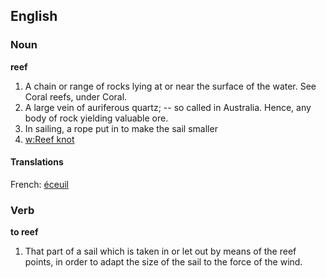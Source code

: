 ==English==

===Noun===

'''reef'''

#A chain or range of rocks lying at or near the surface of the water. See Coral reefs, under Coral.
#A large vein of auriferous quartz; -- so called in Australia. Hence, any body of rock yielding valuable ore.
#In sailing, a rope put in to make the sail smaller
#[[w:Reef knot]]
====Translations====
French: [[éceuil]]

===Verb===

'''to reef'''

#That part of a sail which is taken in or let out by means of the reef points, in order to adapt the size of the sail to the force of the wind.